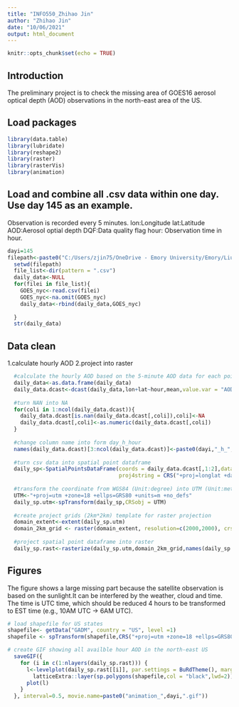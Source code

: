---
title: "INFO550_Zhihao Jin"
author: "Zhihao Jin"
date: "10/06/2021"
output: html_document
---

```{r setup, include=FALSE}
knitr::opts_chunk$set(echo = TRUE)
```

## Introduction

The preliminary project is to check the missing area of GOES16 aerosol optical depth (AOD) observations in the north-east area of the US.

## Load packages

```{r load_lib, echo=FALSE}
library(data.table)
library(lubridate)
library(reshape2)
library(raster)
library(rasterVis)
library(animation)
```

## Load and combine all .csv data within one day. Use day 145 as an example.
Observation is recorded every 5 minutes.
lon:Longitude
lat:Latitude
AOD:Aerosol optial depth
DQF:Data quality flag
hour: Observation time in hour.

```{r load_combine_data}
dayi=145
filepath<-paste0("C:/Users/zjin75/OneDrive - Emory University/Emory/LiuGroup/WRF/DATA/GOES_G16/",dayi)
  setwd(filepath)
  file_list<-dir(pattern = ".csv")
  daily_data<-NULL
  for(filei in file_list){
    GOES_nyc<-read.csv(filei)
    GOES_nyc<-na.omit(GOES_nyc)
    daily_data<-rbind(daily_data,GOES_nyc)
    
  }
  str(daily_data)
```
## Data clean
1.calculate hourly AOD
2.project into raster

```{r data_clean }
  #calculate the hourly AOD based on the 5-minute AOD data for each point.
  daily_data<-as.data.frame(daily_data)
  daily_data.dcast<-dcast(daily_data,lon+lat~hour,mean,value.var = "AOD",na.rm=T)
  
  #turn NAN into NA
  for(coli in 1:ncol(daily_data.dcast)){
    daily_data.dcast[is.nan(daily_data.dcast[,coli]),coli]<-NA
    daily_data.dcast[,coli]<-as.numeric(daily_data.dcast[,coli])
  }
  
  #change column name into form day_h_hour
  names(daily_data.dcast)[3:ncol(daily_data.dcast)]<-paste0(dayi,"_h_",names(daily_data.dcast)[3:ncol(daily_data.dcast)])
  
  #turn csv data into spatial point dataframe
  daily_sp<-SpatialPointsDataFrame(coords = daily_data.dcast[,1:2],data = daily_data.dcast[,3:ncol(daily_data.dcast)],
                                   proj4string = CRS("+proj=longlat +datum=WGS84 +ellps=WGS84 +towgs84=0,0,0"))
  
  #transform the coordinate from WGS84 (Unit:degree) into UTM (Unit:meter)
  UTM<-"+proj=utm +zone=18 +ellps=GRS80 +units=m +no_defs"
  daily_sp.utm<-spTransform(daily_sp,CRSobj = UTM)
  
  #create project grids (2km*2km) template for raster projection
  domain_extent<-extent(daily_sp.utm)
  domain_2km_grid <- raster(domain_extent, resolution=c(2000,2000), crs="+proj=utm +zone=18 +ellps=GRS80 +units=m +no_defs")
  
  #project spatial point dataframe into raster
  daily_sp.rast<-rasterize(daily_sp.utm,domain_2km_grid,names(daily_sp.utm)[1:ncol(daily_sp.utm)],fun=mean)

```

## Figures
The figure shows a large missing part because the satellite observation is based on the sunlight.It can be interfered by the weather, cloud and time. The time is UTC time, which should be reduced 4 hours to be transformed to EST time (e.g., 10AM UTC -> 6AM UTC).

```{R create_figure}
# load shapefile for US states
shapefile<- getData("GADM", country = "US", level =1)
shapefile <- spTransform(shapefile,CRS("+proj=utm +zone=18 +ellps=GRS80 +units=m +no_defs"))

# create GIF showing all availble hour AOD in the north-east US
  saveGIF({
    for (i in c(1:nlayers(daily_sp.rast))) {
      l<-levelplot(daily_sp.rast[[i]], par.settings = BuRdTheme(), margin=FALSE, main=list(paste0(names(daily_sp.rast)[i]),adj=0,line=0))+
        latticeExtra::layer(sp.polygons(shapefile,col = "black",lwd=2))
      plot(l)
    }
  }, interval=0.5, movie.name=paste0("animation_",dayi,".gif"))
```